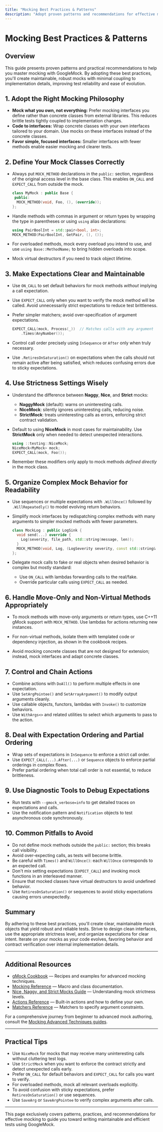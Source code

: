 ```yaml
---
title: "Mocking Best Practices & Patterns"
description: "Adopt proven patterns and recommendations for effective mocking, including tips for maintainability, minimal coupling, and avoiding common pitfalls."
---
```


# Mocking Best Practices & Patterns

## Overview

This guide presents proven patterns and practical recommendations to help you master mocking with GoogleMock. By adopting these best practices, you'll create maintainable, robust mocks with minimal coupling to implementation details, improving test reliability and ease of evolution.

## 1. Adopt the Right Mocking Philosophy

- **Mock what you own, not everything:** Prefer mocking interfaces you define rather than concrete classes from external libraries. This reduces brittle tests tightly coupled to implementation changes.
- **Code to interfaces:** Wrap concrete classes with your own interfaces tailored to your domain. Use mocks on these interfaces instead of the concrete classes.
- **Favor simple, focused interfaces:** Smaller interfaces with fewer methods enable easier mocking and clearer tests.

## 2. Define Your Mock Classes Correctly

- Always put `MOCK_METHOD` declarations in the `public:` section, regardless of the original access level in the base class. This enables `ON_CALL` and `EXPECT_CALL` from outside the mock.

  ```cpp
  class MyMock : public Base {
   public:
    MOCK_METHOD(void, Foo, (), (override));
  };
  ```

- Handle methods with commas in argument or return types by wrapping the type in parentheses or using `using` alias declarations:

  ```cpp
  using PairBoolInt = std::pair<bool, int>;
  MOCK_METHOD(PairBoolInt, GetPair, (), ());
  ```

- For overloaded methods, mock every overload you intend to use, and use `using Base::MethodName;` to bring hidden overloads into scope.

- Mock virtual destructors if you need to track object lifetime.

## 3. Make Expectations Clear and Maintainable

- Use `ON_CALL` to set default behaviors for mock methods _without_ implying a call expectation.
- Use `EXPECT_CALL` only when you want to verify the mock method will be called. Avoid unnecessarily strict expectations to reduce test brittleness.
- Prefer simpler matchers; avoid over-specification of argument expectations.

  ```cpp
  EXPECT_CALL(mock, Process(_))  // Matches calls with any argument
      .Times(AnyNumber());
  ```

- Control call order precisely using `InSequence` or `After` only when truly necessary.

- Use `.RetiresOnSaturation()` on expectations when the calls should not remain active after being satisfied, which reduces confusing errors due to sticky expectations.

## 4. Use Strictness Settings Wisely

- Understand the difference between **Naggy**, **Nice**, and **Strict** mocks:

  - **NaggyMock** (default): warns on uninteresting calls.
  - **NiceMock**: silently ignores uninteresting calls, reducing noise.
  - **StrictMock**: treats uninteresting calls as errors, enforcing strict contract validation.

- Default to using **NiceMock** in most cases for maintainability. Use **StrictMock** only when needed to detect unexpected interactions.

  ```cpp
  using ::testing::NiceMock;
  NiceMock<MyMock> mock;
  EXPECT_CALL(mock, Foo());
  ```

- Remember these modifiers only apply to mock methods _defined directly_ in the mock class.

## 5. Organize Complex Mock Behavior for Readability

- Use sequences or multiple expectations with `.WillOnce()` followed by `.WillRepeatedly()` to model evolving return behaviors.

- Simplify mock interfaces by redispatching complex methods with many arguments to simpler mocked methods with fewer parameters.

  ```cpp
  class MockLog : public LogSink {
    void send(...) override {
      Log(severity, file_path, std::string(message, len));
    }
    MOCK_METHOD(void, Log, (LogSeverity severity, const std::string& file, const std::string& message));
  };
  ```

- Delegate mock calls to fake or real objects when desired behavior is complex but mostly standard:

  - Use `ON_CALL` with lambdas forwarding calls to the real/fake.
  - Override particular calls using `EXPECT_CALL` as needed.

## 6. Handle Move-Only and Non-Virtual Methods Appropriately

- To mock methods with move-only arguments or return types, use C++11 gMock support with `MOCK_METHOD`. Use lambdas for actions returning new instances.

- For non-virtual methods, isolate them with templated code or dependency injection, as shown in the cookbook recipes.

- Avoid mocking concrete classes that are not designed for extension; instead, mock interfaces and adapt concrete classes.

## 7. Control and Chain Actions

- Combine actions with `DoAll()` to perform multiple effects in one expectation.
- Use `SetArgPointee()` and `SetArrayArgument()` to modify output arguments cleanly.
- Use callable objects, functors, lambdas with `Invoke()` to customize behaviors.
- Use `WithArgs<>` and related utilities to select which arguments to pass to the action.

## 8. Deal with Expectation Ordering and Partial Ordering

- Wrap sets of expectations in `InSequence` to enforce a strict call order.
- Use `EXPECT_CALL(...).After(...)` or `Sequence` objects to enforce partial orderings in complex flows.
- Prefer partial ordering when total call order is not essential, to reduce brittleness.

## 9. Use Diagnostic Tools to Debug Expectations

- Run tests with `--gmock_verbose=info` to get detailed traces on expectations and calls.
- Use the notification pattern and `Notification` objects to test asynchronous code synchronously.

## 10. Common Pitfalls to Avoid

- Do not define mock methods outside the `public:` section; this breaks call visibility.
- Avoid over-expecting calls, as tests will become brittle.
- Be careful with `Times()` and `WillOnce()`: each `WillOnce` corresponds to an expected call.
- Don't mix setting expectations (`EXPECT_CALL`) and invoking mock functions in an interleaved manner.
- Ensure that mocked classes have virtual destructors to avoid undefined behavior.
- Use `RetiresOnSaturation()` or sequences to avoid sticky expectations causing errors unexpectedly.

## Summary

By adhering to these best practices, you'll create clear, maintainable mock objects that yield robust and reliable tests. Strive to design clean interfaces, use the appropriate strictness level, and organize expectations for clear intent. Iterate on your mocks as your code evolves, favoring behavior and contract verification over internal implementation details.

---

## Additional Resources

- [gMock Cookbook](https://google.github.io/googletest/gmock_cook_book.html) — Recipes and examples for advanced mocking techniques.
- [Mocking Reference](https://google.github.io/googletest/reference/mocking.md) — Macro and class documentation.
- [Nice, Naggy, and Strict Mocks Guide](https://google.github.io/googletest/guides/mocking-advanced-techniques/nice-naggy-strict-mocks.html) — Understanding mock strictness levels.
- [Actions Reference](https://google.github.io/googletest/reference/actions.md) — Built-in actions and how to define your own.
- [Matchers Reference](https://google.github.io/googletest/reference/matchers.md) — Matchers to specify argument constraints.

For a comprehensive journey from beginner to advanced mock authoring, consult the [Mocking Advanced Techniques guides](https://google.github.io/googletest/guides/mocking-advanced-techniques/).

---

## Practical Tips

- Use `NiceMock` for mocks that may receive many uninteresting calls without cluttering test logs.
- Use `StrictMock` when you want to enforce the contract strictly and detect unexpected calls early.
- Prefer `ON_CALL` for default behaviors and `EXPECT_CALL` for calls you want to verify.
- For overloaded methods, mock all relevant overloads explicitly.
- To avoid confusion with sticky expectations, prefer `RetiresOnSaturation()` or use sequences.
- Use `SaveArg` or `SaveArgPointee` to verify complex arguments after calls.

---

This page exclusively covers patterns, practices, and recommendations for effective mocking to guide you toward writing maintainable and efficient tests using GoogleMock.